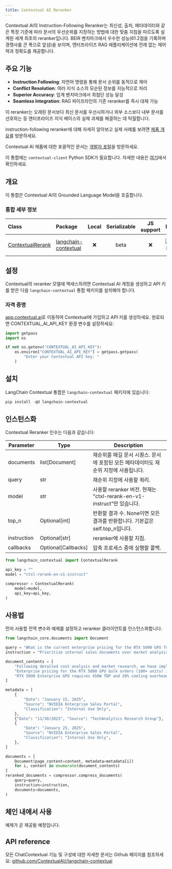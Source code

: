 ```yaml
---
title: Contextual AI Reranker
---
```


Contextual AI의 Instruction-Following Reranker는 최신성, 출처, 메타데이터와 같은 특정 기준에 따라 문서의 우선순위를 지정하는 방법에 대한 맞춤 지침을 따르도록 설계된 세계 최초의 reranker입니다. BEIR 벤치마크에서 우수한 성능(61.2점을 기록하며 경쟁사를 큰 폭으로 앞섬)을 보이며, 엔터프라이즈 RAG 애플리케이션에 전례 없는 제어력과 정확도를 제공합니다.

## 주요 기능

- **Instruction Following**: 자연어 명령을 통해 문서 순위를 동적으로 제어
- **Conflict Resolution**: 여러 지식 소스의 모순된 정보를 지능적으로 처리
- **Superior Accuracy**: 업계 벤치마크에서 최첨단 성능 달성
- **Seamless Integration**: RAG 파이프라인의 기존 reranker를 즉시 대체 가능

이 reranker는 오래된 문서보다 최신 문서를 우선시하거나 외부 소스보다 내부 문서를 선호하는 등 엔터프라이즈 지식 베이스의 실제 과제를 해결하는 데 탁월합니다.

instruction-following reranker에 대해 자세히 알아보고 실제 사례를 보려면 [제품 개요](https://contextual.ai/blog/introducing-instruction-following-reranker/)를 방문하세요.

Contextual AI 제품에 대한 포괄적인 문서는 [개발자 포털](https://docs.contextual.ai/)을 방문하세요.

이 통합에는 `contextual-client` Python SDK가 필요합니다. 자세한 내용은 [여기](https://github.com/ContextualAI/contextual-client-python)에서 확인하세요.

## 개요

이 통합은 Contextual AI의 Grounded Language Model을 호출합니다.

### 통합 세부 정보

| Class | Package | Local | Serializable | JS support | Downloads | Version |
| :--- | :--- | :---: | :---: |  :---: | :---: | :---: |
| [ContextualRerank](https://python.langchain.com/api_reference/en/latest/chat_models/langchain_contextual.rerank.ContextualRerank.html) | [langchain-contextual](https://python.langchain.com/api_reference/en/latest/contextual_api_reference.html) | ❌ | beta | ❌ | ![PyPI - Downloads](https://img.shields.io/pypi/dm/langchain-contextual?style=flat-square&label=%20) | ![PyPI - Version](https://img.shields.io/pypi/v/langchain-contextual?style=flat-square&label=%20) |

## 설정

Contextual의 reranker 모델에 액세스하려면 Contextual AI 계정을 생성하고 API 키를 받은 다음 `langchain-contextual` 통합 패키지를 설치해야 합니다.

### 자격 증명

[app.contextual.ai](https://app.contextual.ai)로 이동하여 Contextual에 가입하고 API 키를 생성하세요. 완료되면 CONTEXTUAL_AI_API_KEY 환경 변수를 설정하세요:

```python
import getpass
import os

if not os.getenv("CONTEXTUAL_AI_API_KEY"):
    os.environ["CONTEXTUAL_AI_API_KEY"] = getpass.getpass(
        "Enter your Contextual API key: "
    )
```

## 설치

LangChain Contextual 통합은 `langchain-contextual` 패키지에 있습니다:

```python
pip install -qU langchain-contextual
```

## 인스턴스화

Contextual Reranker 인수는 다음과 같습니다:

| Parameter | Type | Description |
| --- | --- | --- |
| documents | list[Document] | 재순위를 매길 문서 시퀀스. 문서에 포함된 모든 메타데이터도 재순위 지정에 사용됩니다. |
| query | str | 재순위 지정에 사용할 쿼리. |
| model | str | 사용할 reranker 버전. 현재는 "ctxl-rerank-en-v1-instruct"만 있습니다. |
| top_n | Optional[int] | 반환할 결과 수. None이면 모든 결과를 반환합니다. 기본값은 self.top_n입니다. |
| instruction | Optional[str] | reranker에 사용할 지침. |
| callbacks | Optional[Callbacks] | 압축 프로세스 중에 실행할 콜백. |

```python
from langchain_contextual import ContextualRerank

api_key = ""
model = "ctxl-rerank-en-v1-instruct"

compressor = ContextualRerank(
    model=model,
    api_key=api_key,
)
```

## 사용법

먼저 사용할 전역 변수와 예제를 설정하고 reranker 클라이언트를 인스턴스화합니다.

```python
from langchain_core.documents import Document

query = "What is the current enterprise pricing for the RTX 5090 GPU for bulk orders?"
instruction = "Prioritize internal sales documents over market analysis reports. More recent documents should be weighted higher. Enterprise portal content supersedes distributor communications."

document_contents = [
    "Following detailed cost analysis and market research, we have implemented the following changes: AI training clusters will see a 15% uplift in raw compute performance, enterprise support packages are being restructured, and bulk procurement programs (100+ units) for the RTX 5090 Enterprise series will operate on a $2,899 baseline.",
    "Enterprise pricing for the RTX 5090 GPU bulk orders (100+ units) is currently set at $3,100-$3,300 per unit. This pricing for RTX 5090 enterprise bulk orders has been confirmed across all major distribution channels.",
    "RTX 5090 Enterprise GPU requires 450W TDP and 20% cooling overhead.",
]

metadata = [
    {
        "Date": "January 15, 2025",
        "Source": "NVIDIA Enterprise Sales Portal",
        "Classification": "Internal Use Only",
    },
    {"Date": "11/30/2023", "Source": "TechAnalytics Research Group"},
    {
        "Date": "January 25, 2025",
        "Source": "NVIDIA Enterprise Sales Portal",
        "Classification": "Internal Use Only",
    },
]

documents = [
    Document(page_content=content, metadata=metadata[i])
    for i, content in enumerate(document_contents)
]
reranked_documents = compressor.compress_documents(
    query=query,
    instruction=instruction,
    documents=documents,
)
```

## 체인 내에서 사용

예제가 곧 제공될 예정입니다.

## API reference

모든 ChatContextual 기능 및 구성에 대한 자세한 문서는 Github 페이지를 참조하세요: [github.com/ContextualAI//langchain-contextual](https://github.com/ContextualAI//langchain-contextual)